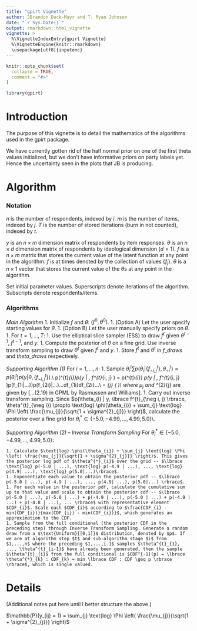 ```yaml
---
title: "gpirt Vignette"
author: JBrandon Duck-Mayr and T. Ryan Johnson
date: "`r Sys.Date()`"
output: rmarkdown::html_vignette
vignette: >
  %\VignetteIndexEntry{gpirt Vignette}
  %\VignetteEngine{knitr::rmarkdown}
  \usepackage[utf8]{inputenc}
---
```


```r
knitr::opts_chunk$set(
  collapse = TRUE,
  comment = "#>"
)
```

```r
library(gpirt)
```

# Introduction

The purpose of this vignette is to detail the mathematics of the algorithms used in the gpirt package.

We have currently gotten rid of the half normal prior on one of the first theta values initialized, but we don't have informative priors on party labels yet. Hence the uncertainty seen in the plots that JB is producing.

# Algorithm

### Notation
$n$ is the number of respondents, indexed by $i$.
$m$ is the number of items, indexed by $j$.
$T$ is the number of stored iterations (burn in not counted), indexed by $t$.

$y$ is an $n \times m$ dimension matrix of respondents by item responses.
$\theta$ is an $n \times d$ dimension matrix of respondents by ideological dimension ($d=1$).
$f$ is a $n \times m$ matrix that stores the current value of the latent function at any point in the algorithm. $f$ is at times denoted by the collection of values $\lbrace f_{j} \rbrace$.
$\theta$ is a $n \times 1$ vector that stores the current value of the $\theta$s at any point in the algorithm. 

Set initial parameter values. Superscripts denote iterations of the algorithm. Subscripts denote respondents/items.

### Algorithms

_Main Algorithm_
1. Initialize $f$ and $\theta$: $(f^{0}, \theta^{0})$.
1. (Option A) Let the user specify starting values for $\theta$.
1. (Option B) Let the user manually specify priors on $\theta$.
1. For $t = 1,...,T$:
    1. Use the elliptical slice sampler (ESS) to draw $f^{t}$ given $\theta^{t-1}$, $f^{t-1}$, and $y$.
    1. Compute the posterior of $\theta$ on a fine grid. Use inverse transform sampling to draw $\theta^{t}$ given $f^{t}$ and $y$. 
    1. Store $f^{t}$ and $\theta^{t}$ in $f\_draws$ and $theta\_draws$ respectively.

_Supporting Algorithm (1)_
For $i=1,...,n$:
    1. Sample $\theta^{t}_{i} \sum p(\theta_{i} | \lbrace f^{t}_{\neg i, j} \rbrace, \theta^{t}_{\neg i}) \propto p(\theta^{t}_{i})p(y | \theta, \lbrace f^{t}_{\neg i, j} \rbrace)$.\\
    p(\theta^{t}_{i})p(y | \theta, \lbrace f^{t}_{\neg i, j} \rbrace) = p(\theta^{t}_{i}) \int p(y | \theta, \lbrace f^{t}_{\neg i, j} \rbrace)p(f_{1i|...})p(f_{2i}|...)...df_{1i}df_{2i}...\\
    = \sum_{j} \text{log} \Phi \left( \frac{\mu_{j}}{\sqrt{1 + \sigma^{2}_{j}}} \right)\\
    where $\mu_{j}$ and \sigma^{2}_{j} are given by [...(2.19) in GPML by Rasmussen and Williams].
    1. Carry out inverse transform sampling. Since $p(\theta_{i} | y, \lbrace f^{t}_{\neg i, j} \rbrace, \theta^{t}_{\neg i}) \propto \text{log} \phi(\theta_{i}) + \sum_{j} \text{log} \Phi \left( \frac{\mu_{j}}{\sqrt{1 + \sigma^{2}_{j}}} \right)$, calculate the posterior over a fine grid for $\theta^{*}_{i} \in \lbrace -5.0, -4.99, ..., 4.99, 5.0 \rbrace$\\.
    
_Supporting Algorithm (2) -- Inverse Transform Sampling_
For $\theta^{*}_{i} \in \lbrace -5.0, -4.99, ..., 4.99, 5.0 \rbrace$:

    1. Calculate $\text{log} \phi(\theta_{i}) + \sum_{j} \text{log} \Phi \left( \frac{\mu_{j}}{\sqrt{1 + \sigma^{2}_{j}}} \right)$. This gives the posterior log pdf of $\theta^{*}_{i}$ over the grid -- $\lbrace \text{log} p(-5.0 | ...), \text{log} p(-4.9 | ...), ..., \text{log} p(4.9| ...), \text{log} p(5.0|...)\rbrace$.
    1. Exponentiate each value to obtain the posterior pdf -- $\lbrace p(-5.0 | ...), p(-4.9 | ...), ..., p(4.9| ...), p(5.0|...) \rbrace$.
    1. For each value in the posterior pdf, calculate the cumulative sum up to that value and scale to obtain the posterior cdf -- $\lbrace p(-5.0 | ...), p(-5.0 | ...) + p(-4.9 | ...), p(-5.0 | ...) + p(-4.9 | ...) + p(-4.8 | ...), ... \rbrace$ with representative element $CDF_{i}$. Scale each $CDF_{i}$ according to $\frac{CDF_{i} - min(CDF_{i})}{max(CDF_{i}) - min(CDF_{i})}$, which generates an approximation to the CDF.
    1. Sample from the full conditional (the posterior CDF in the preceding step) through Inverse Transform Sampling. Generate a random draw from a $\text{Uniform}{[0,1]}$ distribution, denoted by $p$. If we are at algorithm step $t$ and sub-algorithm stage $i$ from $1,...,n$ where the preceding $1,...,i-1$ samples $\theta^{t}_{1}, ..., \theta^{t}_{i-1}$ have already been generated, then the sample $\theta^{t}_{i}$ from the full conditional is $CDF^{-1}(p) = \lbrace \theta^{*}_{k} : CDF_{k} = min \lbrace CDF : CDF \geq p \rbrace \rbrace$, which is single valued. 

# Details

(Additional notes put here until I better structure the above.)

$\mathbb{P}(y_{ij} = 1) = \sum_{j} \text{log} \Phi \left( \frac{\mu_{j}}{\sqrt{1 + \sigma^{2}_{j}}} \right)$

